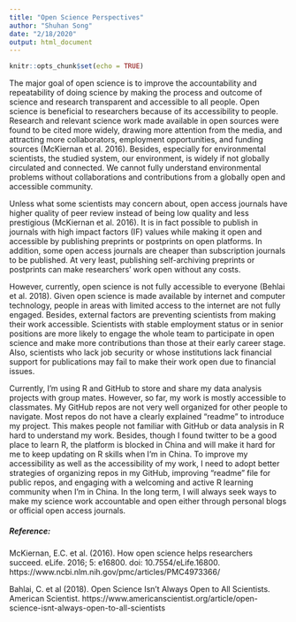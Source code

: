 ```yaml
---
title: "Open Science Perspectives"
author: "Shuhan Song"
date: "2/18/2020"
output: html_document
---
```


```r
knitr::opts_chunk$set(echo = TRUE)
```

The major goal of open science is to improve the accountability and repeatability of doing science by making the process and outcome of science and research transparent and accessible to all people. Open science is beneficial to researchers because of its accessibility to people. Research and relevant science work made available in open sources were found to be cited more widely, drawing more attention from the media, and attracting more collaborators, employment opportunities, and funding sources (McKiernan et al. 2016). Besides, especially for environmental scientists, the studied system, our environment, is widely if not globally circulated and connected. We cannot fully understand environmental problems without collaborations and contributions from a globally open and accessible community.

Unless what some scientists may concern about, open access journals have higher quality of peer review instead of being low quality and less prestigious (McKiernan et al. 2016). It is in fact possible to publish in journals with high impact factors (IF) values while making it open and accessible by publishing preprints or postprints on open platforms. In addition, some open access journals are cheaper than subscription journals to be published. At very least, publishing self-archiving preprints or postprints can make researchers’ work open without any costs.

However, currently, open science is not fully accessible to everyone (Behlai et al. 2018). Given open science is made available by internet and computer technology, people in areas with limited access to the internet are not fully engaged. Besides, external factors are preventing scientists from making their work accessible. Scientists with stable employment status or in senior positions are more likely to engage the whole team to participate in open science and make more contributions than those at their early career stage. Also, scientists who lack job security or whose institutions lack financial support for publications may fail to make their work open due to financial issues.

Currently, I’m using R and GitHub to store and share my data analysis projects with group mates. However, so far, my work is mostly accessible to classmates. My GitHub repos are not very well organized for other people to navigate. Most repos do not have a clearly explained “readme” to introduce my project. This makes people not familiar with GitHub or data analysis in R hard to understand my work. Besides, though I found twitter to be a good place to learn R, the platform is blocked in China and will make it hard for me to keep updating on R skills when I’m in China. To improve my accessibility as well as the accessibility of my work, I need to adopt better strategies of organizing repos in my GitHub, improving “readme” file for public repos, and engaging with a welcoming and active R learning community when I’m in China. In the long term, I will always seek ways to make my science work accountable and open either through personal blogs or official open access journals.


##### Reference:

McKiernan, E.C. et al. (2016). How open science helps researchers succeed. eLife. 2016; 5: e16800. doi: 10.7554/eLife.16800. https://www.ncbi.nlm.nih.gov/pmc/articles/PMC4973366/

Bahlai, C. et al (2018). Open Science Isn't Always Open to All Scientists. American Scientist. https://www.americanscientist.org/article/open-science-isnt-always-open-to-all-scientists
